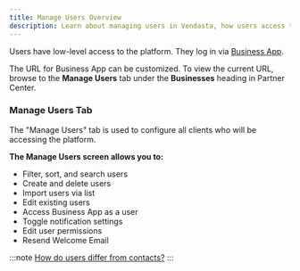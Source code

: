 ```yaml
---
title: Manage Users Overview
description: Learn about managing users in Vendasta, how users access the platform via Business App, and what you can do from the Manage Users screen.
---
```


Users have low-level access to the platform. They log in via [Business App](/accounts/business-app).

The URL for Business App can be customized. To view the current URL, browse to the **Manage Users** tab under the **Businesses** heading in Partner Center.

### **Manage Users Tab**

The "Manage Users" tab is used to configure all clients who will be accessing the platform.

**The Manage Users screen allows you to:**

- Filter, sort, and search users
- Create and delete users
- Import users via list
- Edit existing users
- Access Business App as a user
- Toggle notification settings
- Edit user permissions
- Resend Welcome Email

:::note
[How do users differ from contacts?](/accounts/accounts-manage-users/users-vs-contacts)
:::